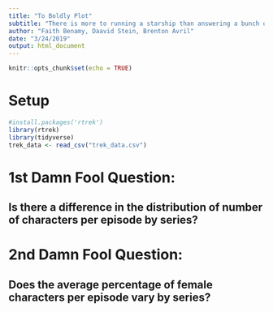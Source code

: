 ```yaml
---
title: "To Boldly Plot"
subtitle: "There is more to running a starship than answering a bunch of damn fool questions."
author: "Faith Benamy, Daavid Stein, Brenton Avril"
date: "3/24/2019"
output: html_document
---
```


```r
knitr::opts_chunk$set(echo = TRUE)
```

# Setup
```r
#install.packages('rtrek')
library(rtrek)
library(tidyverse) 
trek_data <- read_csv("trek_data.csv")
``` 


# 1st Damn Fool Question: 
## Is there a difference in the distribution of number of characters per episode by series?  

# 2nd Damn Fool Question: 
## Does the average percentage of female characters per episode vary by series? 

